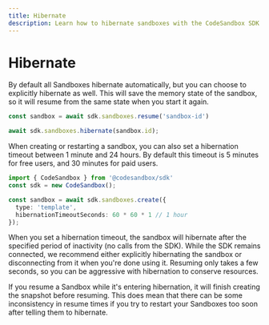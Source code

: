 ```yaml
---
title: Hibernate
description: Learn how to hibernate sandboxes with the CodeSandbox SDK.
---
```



# Hibernate

By default all Sandboxes hibernate automatically, but you can choose to explicitly hibernate as well. This will save the memory state of the sandbox, so it will resume from the same state when you start it again.

```ts
const sandbox = await sdk.sandboxes.resume('sandbox-id')

await sdk.sandboxes.hibernate(sandbox.id);
```

When creating or restarting a sandbox, you can also set a hibernation timeout between 1 minute and 24 hours. By default this timeout is 5 minutes for free users, and 30 minutes for paid users.

```ts
import { CodeSandbox } from '@codesandbox/sdk'
const sdk = new CodeSandbox();

const sandbox = await sdk.sandboxes.create({
  type: 'template',
  hibernationTimeoutSeconds: 60 * 60 * 1 // 1 hour
});
```

When you set a hibernation timeout, the sandbox will hibernate after the specified period of inactivity (no calls from the SDK). While the SDK remains connected, we recommend either explicitly hibernating the sandbox or disconnecting from it when you're done using it. Resuming only takes a few seconds, so you can be aggressive with hibernation to conserve resources.

<Callout>
If you resume a Sandbox while it's entering hibernation, it will finish creating the snapshot before resuming. This does mean that there can be some inconsistency in resume times if you try to restart your Sandboxes too soon after telling them to hibernate.
</Callout>
